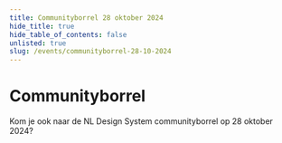 ```yaml
---
title: Communityborrel 28 oktober 2024
hide_title: true
hide_table_of_contents: false
unlisted: true
slug: /events/communityborrel-28-10-2024
---
```



# Communityborrel

Kom je ook naar de NL Design System communityborrel op 28 oktober 2024?

<NewsletterSignUp
  listId="w6sbgdln0j"
  emailFieldId="oYQvVF1C4s"
  firstNameFieldId="AFUcmITRwf"
  thanksPage="https://nldesignsystem.nl/community/communityborrel-28-10-2024/bedankt"
  laPostaId="iyihtuzpiq"
  submitText="Ik ben erbij!"
/>
